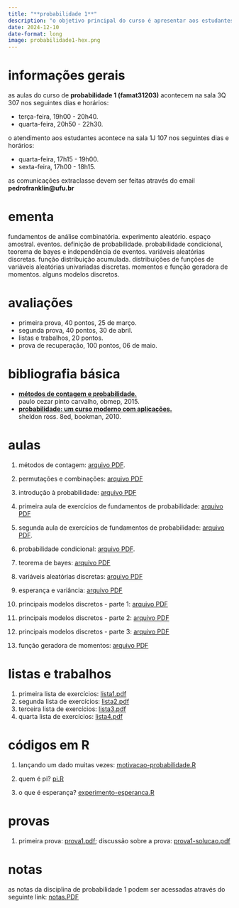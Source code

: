```yaml
---
title: "**probabilidade 1**"
description: "o objetivo principal do curso é apresentar aos estudantes as noções fundamentais da teoria das probabilidades com respeito às variáveis aleatórias discretas."
date: 2024-12-10
date-format: long
image: probabilidade1-hex.png
---
```


# informações gerais

as aulas do curso de **probabilidade 1 (famat31203)** acontecem na sala 3Q 307 nos seguintes dias e horários:

-   terça-feira, 19h00 - 20h40.
-   quarta-feira, 20h50 - 22h30.

o atendimento aos estudantes acontece na sala 1J 107 nos seguintes dias e horários:

-   quarta-feira, 17h15 - 19h00.
-   sexta-feira, 17h00 - 18h15.

as comunicações extraclasse devem ser feitas através do email **pedrofranklin@ufu.br**

# ementa

fundamentos de análise combinatória. experimento aleatório. espaço amostral. eventos. definição de probabilidade. probabilidade condicional, teorema de bayes e independência de eventos. variáveis aleatórias discretas. função distribuição acumulada. distribuições de funções de variáveis aleatórias univariadas discretas. momentos e função geradora de momentos. alguns modelos discretos. 

# avaliações

-   primeira prova, 40 pontos, 25 de março.
-   segunda prova, 40 pontos, 30 de abril.
-   listas e trabalhos, 20 pontos.
-   prova de recuperação, 100 pontos, 06 de maio.

# bibliografia básica

-   [**métodos de contagem e probabilidade.**](http://www.obmep.org.br/docs/apostila2.pdf)<br />
paulo cezar pinto carvalho, obmep, 2015.
-   [**probabilidade: um curso moderno com aplicações.**](https://acervo.bibliotecas.ufu.br/index.php?codigo_sophia=107129)<br />
sheldon ross. 8ed, bookman, 2010.

# aulas

1. métodos de contagem: [arquivo PDF](https://drive.google.com/file/d/1-3tsvsDLis92baphvlgQeoukF9F39Yyq/view?usp=sharing).

2. permutações e combinações: [arquivo PDF](https://drive.google.com/file/d/1N8mqIWBGByc5TcbVKYdk7bw1mcIEOoDN/view?usp=sharing)

3. introdução à probabilidade: [arquivo PDF](https://drive.google.com/file/d/1wFby8bVHWne6QEAnQRzhNH09qw18QDjr/view?usp=sharing)

4. primeira aula de exercícios de fundamentos de probabilidade: [arquivo PDF](https://drive.google.com/file/d/1fbyYIKL-5EKb3HqSlSy4cCV6flacLdLX/view?usp=sharing)

5. segunda aula de exercícios de fundamentos de probabilidade: [arquivo PDF](https://drive.google.com/file/d/12AGJKeZwHtaPWiPhUaD5CzMTzpv-OUpN/view?usp=sharing).

6. probabilidade condicional: [arquivo PDF](https://drive.google.com/file/d/1wpbSWuOKAc_1pM7zbjiVm93mrMXAncig/view?usp=sharing).

7. teorema de bayes: [arquivo PDF](https://drive.google.com/file/d/16LsUCpXeHxipv7V1VSnnFMjOfXKGPihJ/view?usp=sharing)

8. variáveis aleatórias discretas: [arquivo PDF](https://ufubr-my.sharepoint.com/:b:/g/personal/pedrofranklin_ufu_br/Eecpz396vIdIjtqyVUM0YoEBdHejW7qfbJ6RV5z1k2Ewow?e=MmTtDj)

9. esperança e variância: [arquivo PDF](https://ufubr-my.sharepoint.com/:b:/g/personal/pedrofranklin_ufu_br/EQxuYY_N2QhPn8-FOW6DPBcBUFXkHqCp7c3GaxcbdK2mOw?e=PHlnaU)

10. principais modelos discretos - parte 1: [arquivo PDF](https://drive.google.com/file/d/1PCrpE47KhxD0ZjZuulWeeb3szlg47IBr/view?usp=sharing)

11. principais modelos discretos - parte 2: [arquivo PDF](https://drive.google.com/file/d/1zQuwHk3VtI4FPabwDGIlrDKjTWTXsB_C/view?usp=sharing)

12. principais modelos discretos - parte 3: [arquivo PDF](https://drive.google.com/file/d/1v3SdtJIb_AFmMUBiJv7blabJaOYyZWDQ/view?usp=sharing)

13. função geradora de momentos: [arquivo PDF](https://drive.google.com/file/d/1QjLnGPGnQpYt5TVkpDfXkTSla5eYJ0UT/view?usp=sharing)

# listas e trabalhos

1. primeira lista de exercícios: [lista1.pdf](https://drive.google.com/file/d/1eonh7lhCyJrT5V0baSZdQyaWaLNxPPAM/view?usp=sharing)
2. segunda lista de exercícios: [lista2.pdf](https://drive.google.com/file/d/1vW6xOnq8M7ybO9Ah9fMEF0e_U0B9Kpft/view?usp=sharing)
3. terceira lista de exercícios: [lista3.pdf](https://drive.google.com/file/d/1nxFqsYwfi-g3Gb002h4J4VnfkvtktHSE/view?usp=sharing)
4. quarta lista de exercícios: [lista4.pdf](https://drive.google.com/file/d/1LPCQPNZjLeV6yrfk4GIUmTcMHbWw7G6J/view?usp=sharing)

# códigos em R

1. lançando um dado muitas vezes: [motivacao-probabilidade.R](https://drive.google.com/file/d/1RtPFygJaU6MmWrK9nnGYHHfpf1MO9YXh/view?usp=sharing)

2. quem é pi? [pi.R](https://drive.google.com/file/d/1ujuORdcV4DTugxeeqAvWcjZPow__5JTm/view?usp=sharing)

3. o que é esperança? [experimento-esperanca.R](https://ufubr-my.sharepoint.com/:u:/g/personal/pedrofranklin_ufu_br/EQVAWQHBGthApUlBI1pur6YBUVLRxgc1iQLQrm8HS172Qg?e=qVVXoA)

# provas

1. primeira prova: [prova1.pdf](https://ufubr-my.sharepoint.com/:b:/g/personal/pedrofranklin_ufu_br/Ef-h9nx0DB9IsHeIecF7GUoBaUAKW3qnMIDqKTZ-DLldKw?e=qapA0u); discussão sobre a prova: [prova1-solucao.pdf](https://ufubr-my.sharepoint.com/:b:/g/personal/pedrofranklin_ufu_br/ETb2hKH2H8FDha1kuYDGgxIBxk8QPdwojpd0NNz537O69g?e=Q0TMqn)

# notas

as notas da disciplina de probabilidade 1 podem ser acessadas através do seguinte link: [notas.PDF](https://drive.google.com/file/d/1VhGBMLYRoOSLmgtgSFGqlQbv_jeNZea1/view?usp=sharing)